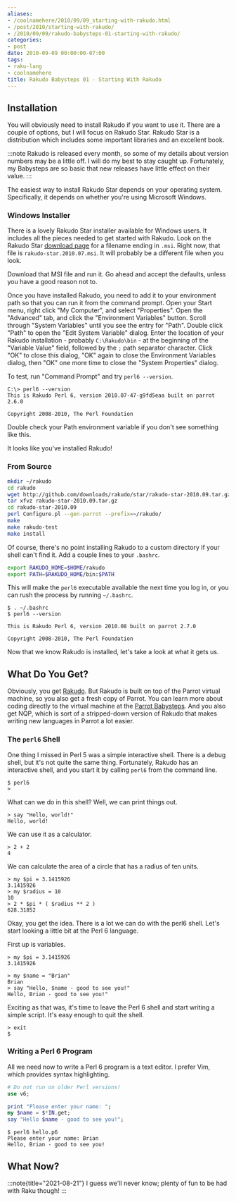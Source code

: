 ```yaml
---
aliases:
- /coolnamehere/2010/09/09_starting-with-rakudo.html
- /post/2010/starting-with-rakudo/
- /2010/09/09/rakudo-babysteps-01-starting-with-rakudo/
categories:
- post
date: 2010-09-09 00:00:00-07:00
tags:
- raku-lang
- coolnamehere
title: Rakudo Babysteps 01 - Starting With Rakudo
---
```


## Installation

You will obviously need to install Rakudo if you want to use it. There
are a couple of options, but I will focus on Rakudo Star. Rakudo Star is
a distribution which includes some important libraries and an excellent
book.

:::note
Rakudo is released every month, so some of my details about version
numbers may be a little off. I will do my best to stay caught up.
Fortunately, my Babysteps are so basic that new releases have little
effect on their value.
:::

The easiest way to install Rakudo Star depends on your operating
system. Specifically, it depends on whether you're using Microsoft
Windows.

### Windows Installer

[rakudo-download]: https://github.com/rakudo/star/downloads

There is a lovely Rakudo Star installer available for Windows users. It
includes all the pieces needed to get started with Rakudo. Look on the Rakudo
Star [download page][rakudo-download] for a filename ending in `.msi`. Right
now, that file is `rakudo-star.2010.07.msi`. It will probably be a different
file when you look.

Download that MSI file and run it. Go ahead and accept the defaults,
unless you have a good reason not to.

Once you have installed Rakudo, you need to add it to your environment
path so that you can run it from the command prompt. Open your Start
menu, right click "My Computer", and select "Properties". Open the
"Advanced" tab, and click the "Environment Variables" button. Scroll
through "System Variables" until you see the entry for "Path". Double
click "Path" to open the "Edit System Variable" dialog. Enter the
location of your Rakudo installation - probably `C:\Rakudo\bin` - at the
beginning of the "Variable Value" field, followed by the `;` path
separator character. Click "OK" to close this dialog, "OK" again to
close the Environment Variables dialog, then "OK" one more time to close
the "System Properties" dialog.

To test, run "Command Prompt" and try `perl6 --version`.

```
C:\> perl6 --version
This is Rakudo Perl 6, version 2010.07-47-g9fd5eaa built on parrot 2.6.0

Copyright 2008-2010, The Perl Foundation
```

Double check your Path environment variable if you don't see something
like this.

It looks like you've installed Rakudo!

### From Source

```bash
mkdir ~/rakudo
cd rakudo
wget http://github.com/downloads/rakudo/star/rakudo-star-2010.09.tar.gz
tar xfvz rakudo-star-2010.09.tar.gz
cd rakudo-star-2010.09
perl Configure.pl --gen-parrot --prefix=~/rakudo/
make
make rakudo-test
make install
```

Of course, there's no point installing Rakudo to a custom directory if
your shell can't find it. Add a couple lines to your `.bashrc`.

```bash title=".bashrc"
export RAKUDO_HOME=$HOME/rakudo
export PATH=$RAKUDO_HOME/bin:$PATH
```

This will make the `perl6` executable available the next time you log
in, or you can rush the process by running `~/.bashrc`.

```text
$ . ~/.bashrc
$ perl6 --version

This is Rakudo Perl 6, version 2010.08 built on parrot 2.7.0

Copyright 2008-2010, The Perl Foundation
```

Now that we know Rakudo is installed, let's take a look at what it gets us.

## What Do You Get?

[rakudo]: https://rakudo.org
[parrot-babysteps]: /post/2009/07/parrot-babysteps/

Obviously, you get [Rakudo][rakudo]. But Rakudo is built on top of the Parrot
virtual machine, so you also get a fresh copy of Parrot. You can
learn more about coding directly to the virtual machine at the [Parrot
Babysteps][parrot-babysteps]. And you also get NQP, which is sort of a
stripped-down version of Rakudo that makes writing new languages in Parrot a
lot easier.

### The `perl6` Shell

One thing I missed in Perl 5 was a simple interactive shell. There is a
debug shell, but it's not quite the same thing. Fortunately, Rakudo has
an interactive shell, and you start it by calling `perl6` from the
command line.

```text
$ perl6
>
```

What can we do in this shell? Well, we can print things out.

```text
> say "Hello, world!"
Hello, world!
```

We can use it as a calculator.

```text
> 2 + 2
4
```

We can calculate the area of a circle that has a radius of ten units.

```text
> my $pi = 3.1415926
3.1415926
> my $radius = 10
10
> 2 * $pi * ( $radius ** 2 )
628.31852
```

Okay, you get the idea. There is a lot we can do with the perl6 shell. Let's
start looking a little bit at the Perl 6 language.

First up is variables.

```
> my $pi = 3.1415926
3.1415926

> my $name = "Brian"
Brian
> say "Hello, $name - good to see you!"
Hello, Brian - good to see you!"
```

Exciting as that was, it's time to leave the Perl 6 shell and start writing a
simple script. It's easy enough to quit the shell.

```text
> exit
$
```

### Writing a Perl 6 Program

All we need now to write a Perl 6 program is a text editor. I prefer Vim,
which provides syntax highlighting.

```raku
# Do not run on older Perl versions!
use v6;

print "Please enter your name: ";
my $name = $*IN.get;
say "Hello $name - good to see you!";
```

```
$ perl6 hello.p6
Please enter your name: Brian
Hello, Brian - good to see you!
```

## What Now?

:::note{title="2021-08-21"}
I guess we'll never know; plenty of fun to be had with Raku though!
:::
